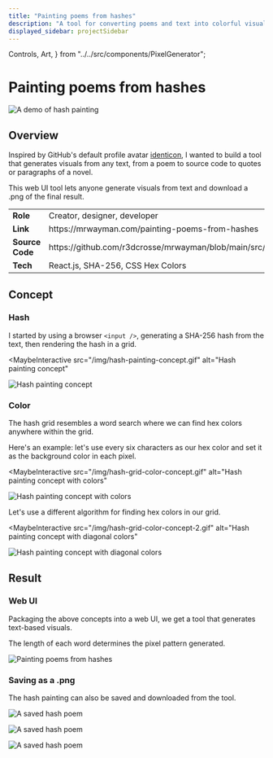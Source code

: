 ```yaml
---
title: "Painting poems from hashes"
description: "A tool for converting poems and text into colorful visuals, all through the magic of hashing algorithms."
displayed_sidebar: projectSidebar
---
```


  Controls,
  Art,
} from "../../src/components/PixelGenerator";

# Painting poems from hashes

![A demo of hash painting](./_img/hash-painting-large.gif)

## Overview

Inspired by GitHub's default profile avatar [identicon](https://en.wikipedia.org/wiki/Identicon), I wanted to build a tool that generates visuals from any text, from a poem to source code to quotes or paragraphs of a novel.

This web UI tool lets anyone generate visuals from text and download a .png of the final result.

<table>
  <tr>
    <td>
      <b>Role</b>
    </td>
    <td>Creator, designer, developer</td>
  </tr>
  <tr>
    <td>
      <b>Link</b>
    </td>
    <td>https://mrwayman.com/painting-poems-from-hashes</td>
  </tr>
  <tr>
    <td>
      <b>Source Code</b>
    </td>
    <td>https://github.com/r3dcrosse/mrwayman/blob/main/src/components/HashPainting/index.tsx</td>
  </tr>
  <tr>
    <td>
      <b>Tech</b>
    </td>
    <td>React.js, SHA-256, CSS Hex Colors</td>
  </tr>
</table>

## Concept

### Hash

I started by using a browser `<input />`, generating a SHA-256 hash from the text, then rendering the hash in a grid.

<MaybeInteractive
  src="/img/hash-painting-concept.gif"
  alt="Hash painting concept"
>
  <div
    style={{
      display: "flex",
      alignItems: "center",
      justifyContent: "flex-start",
      flexWrap: "wrap",
    }}
  >
    <PixelGenerator art={Art.rawHash} defaultText="Hello, world!" />
    <img src="/img/hash-painting-concept.gif" alt="Hash painting concept" />
  </div>
</MaybeInteractive>

<div style={{ marginTop: "1rem" }} />

### Color

The hash grid resembles a word search where we can find hex colors anywhere within the grid.

Here's an example: let's use every six characters as our hex color and set it as the background color in each pixel.

<MaybeInteractive
  src="/img/hash-grid-color-concept.gif"
  alt="Hash painting concept with colors"
>
  <div
    style={{
      display: "flex",
      alignItems: "center",
      justifyContent: "flex-start",
      flexWrap: "wrap",
    }}
  >
    <PixelGenerator art={Art.horizontalHexColor} defaultText="Hello, world!" />
    <img
      src="/img/hash-grid-color-concept.gif"
      alt="Hash painting concept with colors"
    />
  </div>
</MaybeInteractive>

<div style={{ marginTop: "1rem" }} />

Let's use a different algorithm for finding hex colors in our grid.

<MaybeInteractive
  src="/img/hash-grid-color-concept-2.gif"
  alt="Hash painting concept with diagonal colors"
>
  <div
    style={{
      display: "flex",
      alignItems: "center",
      justifyContent: "flex-start",
      flexWrap: "wrap",
    }}
  >
    <PixelGenerator art={Art.verticalHexColor} defaultText="Hello, world!" />
    <img
      src="/img/hash-grid-color-concept-2.gif"
      alt="Hash painting concept with diagonal colors"
    />
  </div>
</MaybeInteractive>

<div style={{ marginTop: "1rem" }} />

## Result

### Web UI

Packaging the above concepts into a web UI, we get a tool that generates text-based visuals.

The length of each word determines the pixel pattern generated.

![Painting poems from hashes](./_img/hash-painting-result.gif)

### Saving as a .png

The hash painting can also be saved and downloaded from the tool.

<div 
  style={{
    display: "flex",
    alignItems: "center",
    justifyContent: "space-between",
    flexWrap: "wrap",
  }}
>

![A saved hash poem](./_img/saved-hash-poem.png)

![A saved hash poem](./_img/saved-hash-poem2.png)

![A saved hash poem](./_img/saved-hash-poem3.png)

</div>
